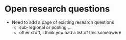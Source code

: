 # Open research questions { .unnumbered}

* Need to add a page of existing research questions
    * sub-regional or pooling ...
    * other stuff, i think you had a list of this somehwere
